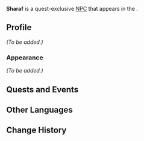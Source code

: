 {{Meta
<!-- Remove this template after adding the missing info -->
|missing_NPC_profile  = yes
}}
{{Character Infobox
|type             = Quest NPC
|image            = NPC Sharaf.png
|realname         = <!-- Optional, if different from in-game name -->
|deceased         = <!-- Past (for deceased prior to events of the game) or free response -->
|region           = Sumeru
|location         = Sumeru
|affiliation      = The Eremites
|title            = Eremite Mercenary

|ancestry         = <!-- Clan/family -->
|father           = 
|mother           = 
|spouse           = 
|sibling          = 
|child            = 
|relative         = 

|voiceEN          = 
|voiceCN          = 
|voiceJP          = 
|dialoguereward   = 
}}
'''Sharaf''' is a quest-exclusive [[NPC]] that appears in the {{Quest|The Trail of the God of Wisdom}}.

==Profile==
<!-- Detailed story/lore information goes here. -->
''(To be added.)''

===Appearance===
<!-- Keep appearance section short and concise. Limit to 2 paragraphs with 3-4 sentences each. -->
''(To be added.)''

==Quests and Events==
{{Quests and Events}}
<!--
==Trivia==
* 
-->
==Other Languages==
{{Other Languages
|default_hidden = 1
|en      = Sharaf
|zhs     = 沙拉夫
|zhs_rm  = Shālāfū
|zht     = 沙拉夫
|zht_rm  = Shālāfū
|ja      = シャラフ
|ja_rm   = Sharafu
|ko      = 샤라프
|es      = Sharaf
|fr      = Sharaf
|ru      = Шараф
|th      = Sharaf
|vi      = Sharaf
|de      = Sharaf
|id      = Sharaf
|pt      = Sharaf
|tr      = Sharaf
|it      = Sharaf
}}

==Change History==
{{Change History|3.0}}
<!--
==References==
{{Reflist}}
-->